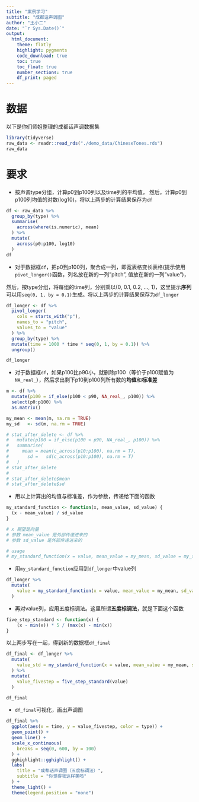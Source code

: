 ```yaml
---
title: "案例学习"
subtitle: "成都话声调图"
author: "王小二"
date: "`r Sys.Date()`"
output: 
  html_document:
    theme: flatly
    highlight: pygments
    code_download: true
    toc: true
    toc_float: true
    number_sections: true
    df_print: paged
---
```





# 数据

以下是你们师姐整理的成都话声调数据集

```r
library(tidyverse)
raw_data <- readr::read_rds("./demo_data/ChineseTones.rds")
raw_data
```



# 要求

- 按声调type分组，计算p0到p100列以及time列的平均值，
  然后，计算p0到p100列均值的对数(log10)，将以上两步的计算结果保存为`df`

```r
df <- raw_data %>% 
  group_by(type) %>% 
  summarise(
    across(where(is.numeric), mean)
  ) %>% 
  mutate(
    across(p0:p100, log10)
  )
df
```


- 对于数据框`df`，把p0到p100列，聚合成一列，即宽表格变长表格(提示使用 `pivot_longer()`函数，列名放在新的一列"pitch", 值放在新的一列"value")，

 然后，按type分组，将每组的time列，分别乘以(0, 0.1, 0.2, ..., 1)，这里提示**序列**可以用`seq(0, 1, by = 0.1)`生成。将以上两步的计算结果保存为`df_longer`

```r
df_longer <- df %>%
  pivot_longer(
    cols = starts_with("p"),
    names_to = "pitch",
    values_to = "value"
  ) %>%
  group_by(type) %>%
  mutate(time = 1000 * time * seq(0, 1, by = 0.1)) %>%
  ungroup()

df_longer
```


- 对于数据框`df`，如果p100比p90小，就删除p100（等价于p100赋值为`NA_real_`），然后求出剩下p10到p100列所有数的**均值**和**标准差**


```r
m <- df %>%
  mutate(p100 = if_else(p100 < p90, NA_real_, p100)) %>% 
  select(p0:p100) %>% 
  as.matrix()

my_mean <- mean(m, na.rm = TRUE)
my_sd   <- sd(m, na.rm = TRUE)
```



```r
# stat_after_delete <- df %>% 
#   mutate(p100 = if_else(p100 < p90, NA_real_, p100)) %>%
#   summarise(
#     mean = mean(c_across(p10:p100), na.rm = T),
#       sd =   sd(c_across(p10:p100), na.rm = T)
#   )
# stat_after_delete
# 
# stat_after_delete$mean
# stat_after_delete$sd
```



- 用以上计算出的均值与标准差，作为参数，传递给下面的函数
```r
my_standard_function <- function(x, mean_value, sd_value) {
  (x - mean_value) / sd_value
}

# x 期望是向量
# 参数 mean_value 是外部传递进来的
# 参数 sd_value 是外部传递进来的

# usage
# my_standard_function(x = value, mean_value = my_mean, sd_value = my_sd)

```


- 用`my_standard_function`应用到`df_longer`中value列
```r
df_longer %>% 
  mutate(
    value = my_standard_function(x = value, mean_value = my_mean, sd_value = my_sd)
  )
```

- 再对value列，应用五度标调法。这里所谓**五度标调法**，就是下面这个函数

```r
five_step_standard <- function(x) {
	(x - min(x)) * 5 / (max(x) - min(x))
}
```


以上两步写在一起，得到新的数据框`df_final`
```r
df_final <- df_longer %>% 
  mutate(
    value_std = my_standard_function(x = value, mean_value = my_mean, sd_value = my_sd)
  ) %>%
  mutate(
    value_fivestep = five_step_standard(value)
  ) 

df_final
```



- `df_final`可视化，画出声调图

```r
df_final %>%
  ggplot(aes(x = time, y = value_fivestep, color = type)) +
  geom_point() +
  geom_line() +
  scale_x_continuous(
    breaks = seq(0, 600, by = 100)
  ) +
  gghighlight::gghighlight() +
  labs(
    title = "成都话声调图（五度标调法）",
    subtitle = "你觉得我这样美吗"
  ) +
  theme_light() +
  theme(legend.position = "none")
```


